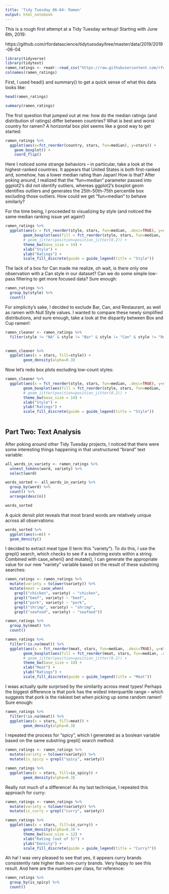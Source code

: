 ```yaml
---
title: 'Tidy Tuesday 06-04: Ramen'
output: html_notebook
---
```


This is a rough first attempt at a Tidy Tuesday writeup! Starting with June 6th, 2019:

https://github.com/rfordatascience/tidytuesday/tree/master/data/2019/2019-06-04

```r
library(tidyverse)
library(tidytext)
ramen_ratings <- readr::read_csv("https://raw.githubusercontent.com/rfordatascience/tidytuesday/master/data/2019/2019-06-04/ramen_ratings.csv")
colnames(ramen_ratings)

```
First, I used head() and summary() to get a quick sense of what this data looks like:

```r
head(ramen_ratings)
```

```r
summary(ramen_ratings)
```

The first question that jumped out at me: how do the median ratings (and distribution of ratings) differ between countries? What is best and worst country for ramen? A horizontal box plot seems like a good way to get started:

```r
ramen_ratings %>%
  ggplot(aes(x=fct_reorder(country, stars, fun=median), y=stars)) + 
    geom_boxplot() + 
    coord_flip()
```

Here I noticed some strange behaviors -- in particular, take a look at the highest-ranked countries. It appears that United States is both first-ranked and, somehow, has a lower median rating than Japan! How is that? After poking around, I realized that the "fun=median" parameter passed into ggplot2's did not identify outliers, whereas ggplot2's boxplot geom identifies outliers and generates the 25th-50th-75th percentile box excluding those outliers. How could we get "fun=median" to behave similarly?

For the time being, I proceeded to visualizing by style (and noticed the same median ranking issue yet again!)


```r
ramen_ratings %>%
  ggplot(aes(x = fct_reorder(style, stars, fun=median, .desc=TRUE), y=stars)) +
        geom_boxplot(aes(fill = fct_reorder(style, stars, fun=median, .desc=TRUE))) +
        # geom_jitter(position=position_jitter(0.2)) +
        theme_bw(base_size = 14) +
        xlab("Style") +
        ylab("Ratings") +
        scale_fill_discrete(guide = guide_legend(title = "Style"))
```
The lack of a box for Can made me realize, oh wait, is there only one observation with a Can style in our dataset? Can we do some simple low-pass filtering to get more focused data? Sure enough:

```r
ramen_ratings %>%
  group_by(style) %>%
  count()
```

For simplicity's sake, I decided to exclude Bar, Can, and Restaurant, as well as ramen with Null Style values. I wanted to compare these newly simplified distributions, and sure enough, take a look at the disparity between Box and Cup ramen!:

```r

ramen_cleaner <- ramen_ratings %>%
  filter(style != "NA" & style != "Bar" & style != "Can" & style != "Restaurant")
  

ramen_cleaner %>%
  ggplot(aes(x = stars, fill=style)) +
        geom_density(alpha=0.3)
```

Now let's redo box plots excluding low-count styles:


```r

ramen_cleaner %>%
  ggplot(aes(x = fct_reorder(style, stars, fun=median, .desc=TRUE), y=stars)) +
        geom_boxplot(aes(fill = fct_reorder(style, stars, fun=median, .desc=TRUE))) +
        # geom_jitter(position=position_jitter(0.2)) +
        theme_bw(base_size = 14) +
        xlab("Style") +
        ylab("Ratings") +
        scale_fill_discrete(guide = guide_legend(title = "Style"))
        
```
## Part Two: Text Analysis

After poking around other Tidy Tuesday projects, I noticed that there were some interesting things happening in that unstructured "brand" text variable:


```r
all_words_in_variety <- ramen_ratings %>%
  unnest_tokens(word, variety) %>%
  select(word)

words_sorted <- all_words_in_variety %>%
  group_by(word) %>%
  count() %>%
  arrange(desc(n))

words_sorted

```

A quick densit plot reveals that most brand words are relatively unique across all observations:

```r
words_sorted %>%
  ggplot(aes(x=n)) +
  geom_density()
```

I decided to extract meat type (I term this "variety"). To do this, I use the grepl() search, which checks to see if a substring exists within a string. Combined with case_when() and mutate(), I can generate the appropriate value for our new "variety" variable based on the result of these substring searches:

```r
ramen_ratings <- ramen_ratings %>%
  mutate(variety = tolower(variety)) %>%
  mutate(meat = case_when(
    grepl("chicken", variety) ~ "chicken",
    grepl("beef", variety) ~ "beef",
    grepl("pork", variety) ~ "pork",
    grepl("shrimp", variety) ~ "shrimp",
    grepl("seafood", variety) ~ "seafood"))

ramen_ratings %>%
  group_by(meat) %>%
  count()
```

```r
ramen_ratings %>%
  filter(!is.na(meat)) %>%
  ggplot(aes(x = fct_reorder(meat, stars, fun=median, .desc=TRUE), y=stars)) +
        geom_boxplot(aes(fill = fct_reorder(meat, stars, fun=median, .desc=TRUE))) +
        # geom_jitter(position=position_jitter(0.2)) +
        theme_bw(base_size = 14) +
        xlab("Meat") +
        ylab("Ratings") +
        scale_fill_discrete(guide = guide_legend(title = "Meat"))
```

I waas actually quite surprised by the similarity across meat types! Perhaps the biggest difference is that pork has the widest interquartile range -- which suggests that pork is the riskiest bet when picking up some random ramen! Sure enough: 

```r
ramen_ratings %>%
  filter(!is.na(meat)) %>%
  ggplot(aes(x = stars, fill=meat)) +
        geom_density(alpha=0.3)
```

I repeated the process for "spicy", which I generated as a boolean variable based on the same substring grepl() search method:

```r
ramen_ratings <- ramen_ratings %>%
  mutate(variety = tolower(variety)) %>%
  mutate(is_spicy = grepl("spicy", variety))
```

```r
ramen_ratings %>%
  ggplot(aes(x = stars, fill=is_spicy)) +
        geom_density(alpha=0.3)
```

Really not much of a difference! As my last technique, I repeated this approach for curry:

```r
ramen_ratings <- ramen_ratings %>%
  mutate(variety = tolower(variety)) %>%
  mutate(is_curry = grepl("curry", variety))
```

```r
ramen_ratings %>%
  ggplot(aes(x = stars, fill=is_curry)) +
        geom_density(alpha=0.3) +
        theme_bw(base_size = 12) +
        xlab("Rating (out of 5)") +
        ylab("Density") +
        scale_fill_discrete(guide = guide_legend(title = "Curry?"))
```

Ah ha! I was very pleased to see that yes, it appears curry brands consistently rate higher than non-curry brands. Very happy to see this result. And here are the numbers per class, for reference:

```r
ramen_ratings %>%
  group_by(is_spicy) %>%
  count()
```

